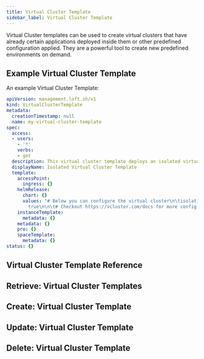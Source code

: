 ```yaml
---
title: Virtual Cluster Template
sidebar_label: Virtual Cluster Template
---
```


Virtual Cluster templates can be used to create virtual clusters that have already certain applications deployed inside them or other predefined configuration applied. They are a powerful tool to create new predefined environments on demand.

## Example Virtual Cluster Template

An example Virtual Cluster Template:
```yaml
apiVersion: management.loft.sh/v1
kind: VirtualClusterTemplate
metadata:
  creationTimestamp: null
  name: my-virtual-cluster-template
spec:
  access:
  - users:
    - '*'
    verbs:
    - get
  description: This virtual cluster template deploys an isolated virtual cluster
  displayName: Isolated Virtual Cluster Template
  template:
    accessPoint:
      ingress: {}
    helmRelease:
      chart: {}
      values: "# Below you can configure the virtual cluster\n\tisolation:\n\t enabled:
        true\n\n\t# Checkout https://vcluster.com/docs for more config options"
    instanceTemplate:
      metadata: {}
    metadata: {}
    pro: {}
    spaceTemplate:
      metadata: {}
status: {}

```

## Virtual Cluster Template Reference

<Reference />

## Retrieve: Virtual Cluster Templates

<Retrieve />

## Create: Virtual Cluster Template

<Create />

## Update: Virtual Cluster Template

<Update />

## Delete: Virtual Cluster Template

<Delete />


